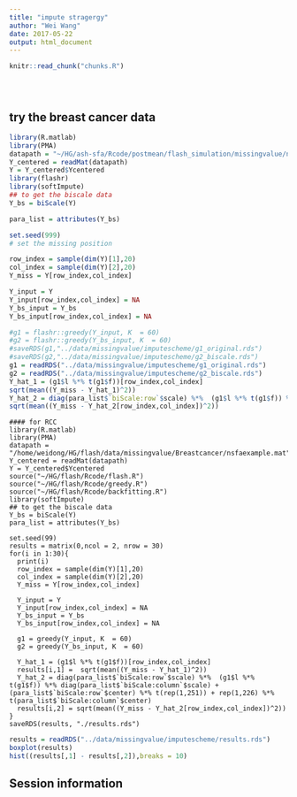 ```yaml
---
title: "impute stragergy"
author: "Wei Wang"
date: 2017-05-22
output: html_document
---
```


<!-- The file analysis/chunks.R contains chunks that define default settings
shared across the workflowr files. -->
```r
knitr::read_chunk("chunks.R")
```

<!-- Update knitr chunk options -->
```r
```

<!-- Insert the date the file was last updated -->
```r
```

<!-- Insert the code version (Git commit SHA1) if Git repository exists and R
 package git2r is installed -->
```r
```

<!-- Add your analysis here -->

## try the breast cancer data

```r
library(R.matlab)
library(PMA)
datapath = "~/HG/ash-sfa/Rcode/postmean/flash_simulation/missingvalue/nsfaexample.mat"
Y_centered = readMat(datapath)
Y = Y_centered$Ycentered
library(flashr)
library(softImpute)
## to get the biscale data
Y_bs = biScale(Y)

para_list = attributes(Y_bs)

set.seed(999)
# set the missing position

row_index = sample(dim(Y)[1],20)
col_index = sample(dim(Y)[2],20)
Y_miss = Y[row_index,col_index]

Y_input = Y
Y_input[row_index,col_index] = NA
Y_bs_input = Y_bs
Y_bs_input[row_index,col_index] = NA

#g1 = flashr::greedy(Y_input, K  = 60)
#g2 = flashr::greedy(Y_bs_input, K  = 60)
#saveRDS(g1,"../data/missingvalue/imputescheme/g1_original.rds")
#saveRDS(g2,"../data/missingvalue/imputescheme/g2_biscale.rds")
g1 = readRDS("../data/missingvalue/imputescheme/g1_original.rds")
g2 = readRDS("../data/missingvalue/imputescheme/g2_biscale.rds")
Y_hat_1 = (g1$l %*% t(g1$f))[row_index,col_index]
sqrt(mean((Y_miss - Y_hat_1)^2))
Y_hat_2 = diag(para_list$`biScale:row`$scale) %*%  (g1$l %*% t(g1$f)) %*% diag(para_list$`biScale:column`$scale) +  (para_list$`biScale:row`$center) %*% t(rep(1,251)) + rep(1,226) %*% t(para_list$`biScale:column`$center)
sqrt(mean((Y_miss - Y_hat_2[row_index,col_index])^2))
```

```
#### for RCC
library(R.matlab)
library(PMA)
datapath = "/home/weidong/HG/flash/data/missingvalue/Breastcancer/nsfaexample.mat"
Y_centered = readMat(datapath)
Y = Y_centered$Ycentered
source("~/HG/flash/Rcode/flash.R")
source("~/HG/flash/Rcode/greedy.R")
source("~/HG/flash/Rcode/backfitting.R")
library(softImpute)
## to get the biscale data
Y_bs = biScale(Y)
para_list = attributes(Y_bs)

set.seed(99)
results = matrix(0,ncol = 2, nrow = 30)
for(i in 1:30){
  print(i)
  row_index = sample(dim(Y)[1],20)
  col_index = sample(dim(Y)[2],20)
  Y_miss = Y[row_index,col_index]

  Y_input = Y
  Y_input[row_index,col_index] = NA
  Y_bs_input = Y_bs
  Y_bs_input[row_index,col_index] = NA

  g1 = greedy(Y_input, K  = 60)
  g2 = greedy(Y_bs_input, K  = 60)

  Y_hat_1 = (g1$l %*% t(g1$f))[row_index,col_index]
  results[i,1] =  sqrt(mean((Y_miss - Y_hat_1)^2))
  Y_hat_2 = diag(para_list$`biScale:row`$scale) %*%  (g1$l %*% t(g1$f)) %*% diag(para_list$`biScale:column`$scale) +  (para_list$`biScale:row`$center) %*% t(rep(1,251)) + rep(1,226) %*% t(para_list$`biScale:column`$center)
  results[i,2] = sqrt(mean((Y_miss - Y_hat_2[row_index,col_index])^2))
}
saveRDS(results, "./results.rds")
```


```r
results = readRDS("../data/missingvalue/imputescheme/results.rds")
boxplot(results)
hist((results[,1] - results[,2]),breaks = 10)
```


## Session information

<!-- Insert the session information into the document -->
```r
```
